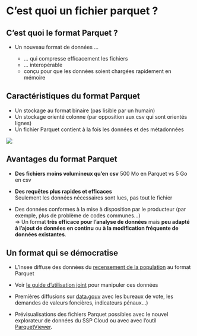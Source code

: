 # C'est quoi un fichier parquet ? {.backgroundTitre}

## C'est quoi le format Parquet ?

-   Un nouveau format de données ...

    -   ... qui compresse efficacement les fichiers
    -   ... interopérable
    -   conçu pour que les données soient chargées rapidement en mémoire

## Caractéristiques du format Parquet

-   Un stockage au format binaire (pas lisible par un humain)\
-   Un stockage orienté colonne (par opposition aux csv qui sont orientés lignes)\
-   Un fichier Parquet contient à la fois les données et des métadonnées

![](img/schema_parquet.png)

## Avantages du format Parquet

- **Des fichiers moins volumineux qu’en csv** 
500 Mo en Parquet vs 5 Go en csv  

- **Des requêtes plus rapides et efficaces**  
Seulement les données nécessaires sont lues, pas tout le fichier  

- Des données conformes à la mise à disposition par le producteur (par exemple, plus de problème de codes communes…)  
=> Un format **très efficace pour l’analyse de données** mais **peu adapté à l’ajout de données en continu** ou **à la modification fréquente de données existantes**.  

## Un format qui se démocratise

- L’Insee diffuse des données du [recensement de la population](https://www.insee.fr/fr/statistiques/7637890#consulter-sommaire) au format Parquet  

- Voir [le guide d'utilisation joint](https://ssphub.netlify.app/post/parquetrp/) pour manipuler ces données

- Premières diffusions sur [data.gouv](https://www.data.gouv.fr/fr/) avec les bureaux de vote, les demandes de valeurs foncières, indicateurs pénaux…)  

- Prévisualisations des fichiers Parquet possibles avec le nouvel explorateur de données du SSP Cloud ou avec avec l’outil [ParquetViewer](https://github.com/mukunku/ParquetViewer).

